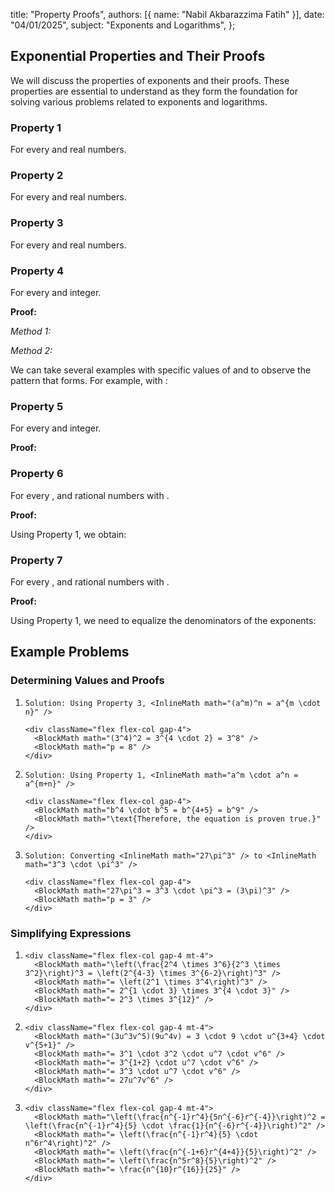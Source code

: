   title: "Property Proofs",
  authors: [{ name: "Nabil Akbarazzima Fatih" }],
  date: "04/01/2025",
  subject: "Exponents and Logarithms",
};

## Exponential Properties and Their Proofs

We will discuss the properties of exponents and their proofs. These properties are essential to understand as they form the foundation for solving various problems related to exponents and logarithms.

### Property 1

<InlineMath math="a^m \cdot a^n = a^{m+n}" />

For every <InlineMath math="a \neq 0" /> and <InlineMath math="m, n" /> real numbers.

### Property 2

<InlineMath math="\frac{a^m}{a^n} = a^{m-n}" />

For every <InlineMath math="a \neq 0" /> and <InlineMath math="m, n" /> real numbers.

### Property 3

<InlineMath math="(a^m)^n = a^{m \cdot n}" />

For every <InlineMath math="a \neq 0" /> and <InlineMath math="m, n" /> real numbers.

### Property 4

<InlineMath math="(ab)^m = a^m \cdot b^m" />

For every <InlineMath math="a, b \neq 0" /> and <InlineMath math="m" /> integer.

**Proof:**

_Method 1:_

<div className="flex flex-col gap-4">
  <BlockMath math="(ab)^m = \underbrace{ab \times ab \times ab \times \ldots \times ab}_{m\text{ factors}}" />
  <BlockMath math="(ab)^m = \underbrace{a \times a \times a \times \ldots \times a}_{m\text{ factors}} \times \underbrace{b \times b \times b \times \ldots \times b}_{m\text{ factors}}" />
  <BlockMath math="(ab)^m = a^m \times b^m" />
</div>

_Method 2:_

We can take several examples with specific values of <InlineMath math="m, a" /> and <InlineMath math="b" />
to observe the pattern that forms. For example, with <InlineMath math="m=2, a=3, b=4" />:

<div className="flex flex-col gap-4">
  <BlockMath math="(3 \cdot 4)^2 = 12^2 = 144" />
  <BlockMath math="3^2 \cdot 4^2 = 9 \cdot 16 = 144" />
</div>

### Property 5

<InlineMath math="\left(\frac{a}{b}\right)^m = \frac{a^m}{b^m}" />

For every <InlineMath math="a \neq 0, b \neq 0" /> and <InlineMath math="m" /> integer.

**Proof:**

<div className="flex flex-col gap-4">
  <BlockMath math="\left(\frac{a}{b}\right)^m = \underbrace{\frac{a}{b} \times \frac{a}{b} \times \frac{a}{b} \times \ldots \times \frac{a}{b}}_{m\text{ factors}}" />
  <BlockMath math="\left(\frac{a}{b}\right)^m = \frac{\underbrace{a \times a \times a \times \ldots \times a}_{m\text{ factors}}}{\underbrace{b \times b \times b \times \ldots \times b}_{m\text{ factors}}}" />
  <BlockMath math="\left(\frac{a}{b}\right)^m = \frac{a^m}{b^m}" />
</div>

### Property 6

<InlineMath math="(a^{\frac{m}{n}})(a^{\frac{p}{n}}) = a^{\frac{m+p}{n}}" />

For every <InlineMath math="a > 0" />, <InlineMath math="\frac{m}{n}" /> and <InlineMath math="\frac{p}{n}" /> rational numbers with <InlineMath math="n \neq 0" />.

**Proof:**

Using Property 1, we obtain:

<div className="flex flex-col gap-4">
  <BlockMath math="(a^{\frac{m}{n}})(a^{\frac{p}{n}}) = a^{\frac{m}{n} + \frac{p}{n}}" />
  <BlockMath math="(a^{\frac{m}{n}})(a^{\frac{p}{n}}) = a^{\frac{m+p}{n}}" />
</div>

### Property 7

<InlineMath math="(a^{\frac{m}{n}})(a^{\frac{p}{q}}) = a^{\frac{mq + pn}{nq}}" />

For every <InlineMath math="a > 0" />, <InlineMath math="\frac{m}{n}" /> and <InlineMath math="\frac{p}{q}" /> rational numbers with <InlineMath math="n, q \neq 0" />.

**Proof:**

Using Property 1, we need to equalize the denominators of the exponents:

<div className="flex flex-col gap-4">
  <BlockMath math="(a^{\frac{m}{n}})(a^{\frac{p}{q}}) = a^{\frac{m}{n} + \frac{p}{q}}" />
  <BlockMath math="(a^{\frac{m}{n}})(a^{\frac{p}{q}}) = a^{\frac{mq}{nq} + \frac{pn}{nq}}" />
  <BlockMath math="(a^{\frac{m}{n}})(a^{\frac{p}{q}}) = a^{\frac{mq + pn}{nq}}" />
</div>

## Example Problems

### Determining Values and Proofs

<ol className="list-decimal space-y-4 pl-5">
  <li className="pl-1 text-foreground/80 leading-relaxed">
    <InlineMath math="(3^4)^2 = 3^p" />

    Solution: Using Property 3, <InlineMath math="(a^m)^n = a^{m \cdot n}" />

    <div className="flex flex-col gap-4">
      <BlockMath math="(3^4)^2 = 3^{4 \cdot 2} = 3^8" />
      <BlockMath math="p = 8" />
    </div>

  </li>

  <li className="pl-1 text-foreground/80 leading-relaxed">
    <InlineMath math="b^4 \cdot b^5 = b^9" />

    Solution: Using Property 1, <InlineMath math="a^m \cdot a^n = a^{m+n}" />

    <div className="flex flex-col gap-4">
      <BlockMath math="b^4 \cdot b^5 = b^{4+5} = b^9" />
      <BlockMath math="\text{Therefore, the equation is proven true.}" />
    </div>

  </li>

  <li className="pl-1 text-foreground/80 leading-relaxed">
    <InlineMath math="(3\pi)^p = 27\pi^3" />

    Solution: Converting <InlineMath math="27\pi^3" /> to <InlineMath math="3^3 \cdot \pi^3" />

    <div className="flex flex-col gap-4">
      <BlockMath math="27\pi^3 = 3^3 \cdot \pi^3 = (3\pi)^3" />
      <BlockMath math="p = 3" />
    </div>

  </li>
</ol>

### Simplifying Expressions

<ol className="list-decimal space-y-4 pl-5">
  <li className="pl-1 text-foreground/80 leading-relaxed">
    <InlineMath math="\left(\frac{2^4 \times 3^6}{2^3 \times 3^2}\right)^3" />

    <div className="flex flex-col gap-4 mt-4">
      <BlockMath math="\left(\frac{2^4 \times 3^6}{2^3 \times 3^2}\right)^3 = \left(2^{4-3} \times 3^{6-2}\right)^3" />
      <BlockMath math="= \left(2^1 \times 3^4\right)^3" />
      <BlockMath math="= 2^{1 \cdot 3} \times 3^{4 \cdot 3}" />
      <BlockMath math="= 2^3 \times 3^{12}" />
    </div>

  </li>

  <li className="pl-1 text-foreground/80 leading-relaxed">
    <InlineMath math="(3u^3v^5)(9u^4v)" />

    <div className="flex flex-col gap-4 mt-4">
      <BlockMath math="(3u^3v^5)(9u^4v) = 3 \cdot 9 \cdot u^{3+4} \cdot v^{5+1}" />
      <BlockMath math="= 3^1 \cdot 3^2 \cdot u^7 \cdot v^6" />
      <BlockMath math="= 3^{1+2} \cdot u^7 \cdot v^6" />
      <BlockMath math="= 3^3 \cdot u^7 \cdot v^6" />
      <BlockMath math="= 27u^7v^6" />
    </div>

  </li>

  <li className="pl-1 text-foreground/80 leading-relaxed">
    <InlineMath math="\left(\frac{n^{-1}r^4}{5n^{-6}r^{-4}}\right)^2" />

    <div className="flex flex-col gap-4 mt-4">
      <BlockMath math="\left(\frac{n^{-1}r^4}{5n^{-6}r^{-4}}\right)^2 = \left(\frac{n^{-1}r^4}{5} \cdot \frac{1}{n^{-6}r^{-4}}\right)^2" />
      <BlockMath math="= \left(\frac{n^{-1}r^4}{5} \cdot n^6r^4\right)^2" />
      <BlockMath math="= \left(\frac{n^{-1+6}r^{4+4}}{5}\right)^2" />
      <BlockMath math="= \left(\frac{n^5r^8}{5}\right)^2" />
      <BlockMath math="= \frac{n^{10}r^{16}}{25}" />
    </div>

  </li>
</ol>
